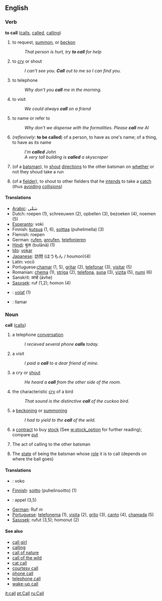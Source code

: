 ==English==
===Verb===
'''to call'''  ([[calls]], [[called]], [[calling]])

# to request, [[summon]], or [[beckon]]
#: ''That person is hurt, try '''to call''' for help''
# to [[cry]] or shout
#: ''I can't see you. '''Call''' out to me so I can find you.''
# to telephone
#: ''Why don't you '''call''' me in the morning.''
# to visit
#: ''We could always '''call''' on a friend''
# to name or refer to
#: ''Why don't we dispense with the formalities. Please '''call''' me Al''
# (''reflexively'': '''to be called''') of a person, to have as one's name; of a thing, to have as its name
#: ''I'm '''called''' John''
#: ''A very tall building is '''called''' a skyscraper''
#{{Cricket}} (of a [[batsman]]), to [[shout]] [[directions]] to the other batsman on [[whether]] or not they shoud take a run
#{{Cricket}} (of a [[fielder]]), to shout to other fielders that he [[intend]]s to take a [[catch]] (thus [[avoid]]ing [[collision]]s)

====Translations====
*[[Arabic]]: سَمَّى
*Dutch: roepen (1), schreeuwen (2), opbellen (3), bezoeken (4), noemen (5)
*[[Esperanto]]: voki
*Finnish: [[kutsua]] (1, 6), [[soittaa]] (puhelimella) (3)
*Flemish: roepen
*German: [[rufen]], [[anrufen]], [[telefonieren]]
*[[Hindi]]: बुला (bulānā) (1)
*[[Ido]]: [[vokar]]
*[[Japanese]]: 訪問 (ほうもん / houmon)(4)
*Latin: vocō
*Portuguese:[[chamar]] (1, 5), [[gritar]] (2), [[telefonar]] (3), [[visitar]] (5)
*Romanian: [[chema]] (1), [[striga]] (2), [[telefona]], [[suna]] (3), [[vizita]] (5), [[numi]] (6)
*Sanskrit: आव्हे (āvhe)
*[[Sasxsek]]: ruf (1,2); homon (4)
*{{sk}}: [[volať]] (1)
*{{es}}: llamar

===Noun===
'''call'''  ([[calls]])
# a telephone [[conversation]]
#: ''I recieved several phone '''calls''' today.''
# a visit
#: ''I paid a '''call''' to a dear friend of mine.''
# a cry or [[shout]]
#: ''He heard a '''call''' from the other side of the room.''
# the characteristic [[cry]] of a bird
#: ''That sound is the distinctive '''call''' of the cuckoo bird.''
# a [[beckon]]ing or [[summon]]ing
#: ''I had to yield to the '''call''' of the wild.''
# a [[contract]] to buy [[stock]] (See [[w:stock_option]] for further reading); compare [[put]]
#{{Cricket}} The act of calling to the other batsman
#{{Cricket}} The [[state]] of being the batsman whose [[role]] it is to call (depends on where the ball goes)

====Translations====
*{{eo}}: voko
*[[Finnish]]: [[soitto]] (puhelinsoitto) (1)
*{{fr}}: appel (3,5)
*[[German]]: Ruf ''m''
*[[Portuguese]]: [[telefonema]] (1), [[visita]] (2), [[grito]] (3), [[canto]] (4), [[chamada]] (5)
*[[Sasxsek]]: rufut (3,5); homonut (2)

====See also====
*[[call girl]]
*[[calling]]
*[[call of nature]]
*[[call of the wild]]
*[[cat call]]
*[[courtesy call]]
*[[phone call]]
*[[telephone call]]
*[[wake-up call]]

[[it:call]]
[[pt:Call]]
[[ru:Call]]